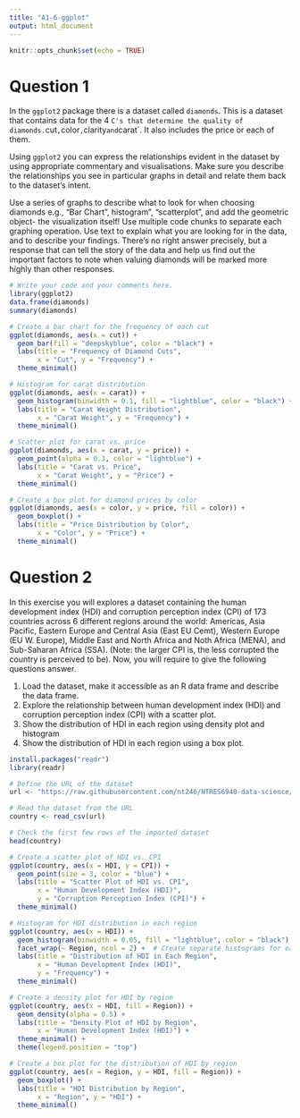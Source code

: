 ---
title: "A1-6-ggplot"
output: html_document
---

```{r setup, include=FALSE}
knitr::opts_chunk$set(echo = TRUE)
```

# Question 1

In the `ggplot2` package there is a dataset called `diamonds`. This is a dataset that contains data for the 4 `C's that determine the quality of diamonds. `cut`, `color`, `clarity` and `carat`. It also includes the price or each of them. 

Using `ggplot2` you can express the relationships evident in the dataset by using appropriate commentary and visualisations. Make sure you describe the relationships you see in particular graphs in detail and relate them back to the dataset’s intent. 

Use a series of graphs to describe what to look for when choosing diamonds e.g., "Bar Chart", histogram", "scatterplot", and add the geometric object- the visualization itself! Use multiple code chunks to separate each graphing operation. Use text to explain what you are looking for in the data, and to describe your findings. There's no right answer precisely, but a response that can tell the story of the data and help us find out the important factors to note when valuing diamonds will be marked more highly than other responses.
 

```{r}

# Write your code and your comments here.
library(ggplot2)
data.frame(diamonds)
summary(diamonds)
```
```{r}
# Create a bar chart for the frequency of each cut
ggplot(diamonds, aes(x = cut)) +
  geom_bar(fill = "deepskyblue", color = "black") +
  labs(title = "Frequency of Diamond Cuts",
       x = "Cut", y = "Frequency") +
  theme_minimal()
```
```{r}
# Histogram for carat distribution
ggplot(diamonds, aes(x = carat)) +
  geom_histogram(binwidth = 0.1, fill = "lightblue", color = "black") +
  labs(title = "Carat Weight Distribution",
       x = "Carat Weight", y = "Frequency") +
  theme_minimal()
```

```{r}
# Scatter plot for carat vs. price
ggplot(diamonds, aes(x = carat, y = price)) +
  geom_point(alpha = 0.3, color = "lightblue") +
  labs(title = "Carat vs. Price",
       x = "Carat Weight", y = "Price") +
  theme_minimal()
```
```{r}
# Create a box plot for diamond prices by color
ggplot(diamonds, aes(x = color, y = price, fill = color)) +
  geom_boxplot() +
  labs(title = "Price Distribution by Color",
       x = "Color", y = "Price") +
  theme_minimal()
```


# Question 2

In this exercise you will explores a dataset containing the human development index (HDI) and corruption perception index (CPI) of 173 countries across 6 different regions around the world: Americas, Asia Pacific, Eastern Europe and Central Asia (East EU Cemt), Western Europe (EU W. Europe), Middle East and North Africa and Noth Africa (MENA), and Sub-Saharan Africa (SSA). (Note: the larger CPI is, the less corrupted the country is perceived to be). Now, you will require to give the following questions answer.

1.	Load the dataset, make it accessible as an R data frame and describe the data frame.
2.	Explore the relationship between human development index (HDI) and corruption perception index (CPI) with a scatter plot.
3.	Show the distribution of HDI in each region using density plot and histogram
4.	Show the distribution of HDI in each region using a box plot. 


```{r}

install.packages("readr")
library(readr)

# Define the URL of the dataset
url <- "https://raw.githubusercontent.com/nt246/NTRES6940-data-science/master/datasets/EconomistData.csv"

# Read the dataset from the URL
country <- read_csv(url)

# Check the first few rows of the imported dataset
head(country)

```
```{r}
# Create a scatter plot of HDI vs. CPI
ggplot(country, aes(x = HDI, y = CPI)) +
  geom_point(size = 3, color = "blue") +
  labs(title = "Scatter Plot of HDI vs. CPI",
       x = "Human Development Index (HDI)",
       y = "Corruption Perception Index (CPI)") +
  theme_minimal()

```

```{r}
# Histogram for HDI distribution in each region 
ggplot(country, aes(x = HDI)) +
  geom_histogram(binwidth = 0.05, fill = "lightblue", color = "black") +
  facet_wrap(~ Region, ncol = 2) +  # Create separate histograms for each region
  labs(title = "Distribution of HDI in Each Region",
       x = "Human Development Index (HDI)",
       y = "Frequency") +
  theme_minimal()
```
```{r}
# Create a density plot for HDI by region
ggplot(country, aes(x = HDI, fill = Region)) +
  geom_density(alpha = 0.5) +
  labs(title = "Density Plot of HDI by Region",
       x = "Human Development Index (HDI)") +
  theme_minimal() +
  theme(legend.position = "top")
```


```{r}

# Create a box plot for the distribution of HDI by region
ggplot(country, aes(x = Region, y = HDI, fill = Region)) +
  geom_boxplot() +
  labs(title = "HDI Distribution by Region",
       x = "Region", y = "HDI") +
  theme_minimal()
```

